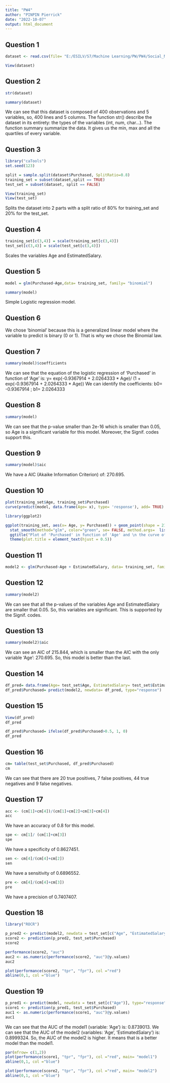 ---
title: "PW4"
author: "PINPIN Pierrick"
date: "2022-10-07"
output: html_document
---


## Question 1
```{r}
dataset <- read.csv(file= "E:/ESILV/S7/Machine Learning/PW/PW4/Social_Network_Ads.csv")

View(dataset)
```

## Question 2
```{r}
str(dataset)
```
```{r}
summary(dataset)
```
We can see that this dataset is composed of 400 observations and 5 variables, so, 400 lines and 5 columns.
The function str() describe the dataset in its entirety: the types of the variables (int, num, char...).
The function summary summarize the data. It gives us the min, max and all the quartiles of every variable.

## Question 3
```{r}
library("caTools")
set.seed(123) 

split = sample.split(dataset$Purchased, SplitRatio=0.8)
training_set = subset(dataset,split == TRUE)
test_set = subset(dataset, split == FALSE)

View(training_set)
View(test_set)
```
Splits the dataset into 2 parts with a split ratio of 80% for training_set and 20% for the test_set.

## Question 4
```{r}
training_set[c(3,4)] = scale(training_set[c(3,4)])
test_set[c(3,4)] = scale(test_set[c(3,4)])
```
Scales the variables Age and EstimatedSalary.

## Question 5
```{r}
model = glm(Purchased~Age,data= training_set, family= "binomial")

summary(model)
```
Simple Logistic regression model.

## Question 6
We chose 'binomial' because this is a generalized linear model where the variable to predict is binary (0 or 1). That is why we chose the Binomial law.

## Question 7
```{r}
summary(model)$coefficients
```
We can see that the equation of the logistic regression of 'Purchased' in function of 'Age' is:
y= exp(-0.9367914 + 2.0264333 * Age)/ (1 + exp(-0.9367914 + 2.0264333 * Age))
We can identify the coefficients: b0= -0.9367914 ; b1= 2.0264333

## Question 8
```{r}
summary(model)
```
We can see that the p-value smaller than 2e-16 which is smaller than 0.05, so Age is a significant variable for this model. Moreover, the Signif. codes support this.

## Question 9
```{r}
summary(model)$aic
```
We have a AIC (Akaike Information Criterion) of: 270.695.

## Question 10
```{r}
plot(training_set$Age, training_set$Purchased)
curve(predict(model, data.frame(Age= x), type= 'response'), add= TRUE)
```

```{r}
library(ggplot2)

ggplot(training_set, aes(x= Age, y= Purchased)) + geom_point(shape = 21, fill = "lightgray", size= 2) +
  stat_smooth(method="glm", color="green", se= FALSE, method.args=  list(family= binomial)) +
  ggtitle("Plot of 'Purchased' in function of 'Age' and \n the curve of the obtained logistic regression model") +
  theme(plot.title = element_text(hjust = 0.5))
```

## Question 11
```{r}
model2 <- glm(Purchased~Age + EstimatedSalary, data= training_set, family= "binomial")
```

## Question 12
```{r}
summary(model2)
```
We can see that all the p-values of the variables Age and EstimatedSalary are smaller that 0.05. So, this variables are significant. This is supported by the Signif. codes.

## Question 13
```{r}
summary(model2)$aic
```

We can see an AIC of 215.844, which is smaller than the AIC with the only variable 'Age': 270.695. So, this model is better than the last.

## Question 14
```{r}
df_pred= data.frame(Age= test_set$Age, EstimatedSalary= test_set$EstimatedSalary)
df_pred$Purchased= predict(model2, newdata= df_pred, type="response")
```

## Question 15
```{r}
View(df_pred)
df_pred
```

```{r}
df_pred$Purchased= ifelse(df_pred$Purchased>0.5, 1, 0)
df_pred
```
## Question 16
```{r}
cm= table(test_set$Purchased, df_pred$Purchased)
cm
```
We can see that there are 20 true positives, 7 false positives, 44 true negatives and 9 false negatives.

## Question 17
```{r}
acc <- (cm[1]+cm[4])/(cm[1]+cm[2]+cm[3]+cm[4])
acc
```
We have an accuracy of 0.8 for this model.
```{r}
spe <- cm[1]/ (cm[1]+cm[3])
spe
```
We have a specificity of 0.8627451.
```{r}
sen <- cm[4]/(cm[4]+cm[2])
sen
```
We have a sensitivity of 0.6896552.

```{r}
pre <- cm[4]/(cm[4]+cm[3])
pre
```
We have a precision of 0.7407407.

## Question 18
```{r}
library("ROCR")

p_pred2 <- predict(model2, newdata = test_set[c("Age", "EstimatedSalary")], type="response")
score2 <- prediction(p_pred2, test_set$Purchased)
score2
```
```{r}
performance(score2, "auc")
auc2 <- as.numeric(performance(score2, "auc")@y.values)
auc2
```
```{r}
plot(performance(score2, "tpr", "fpr"), col ="red")
abline(0,1, col ="blue")
```

## Question 19
```{r}
p_pred1 <- predict(model, newdata = test_set[c("Age")], type="response")
score1 <- prediction(p_pred1, test_set$Purchased)
auc1 <- as.numeric(performance(score1, "auc")@y.values)
auc1
```
We can see that the AUC of the model1 (variable: 'Age') is: 0.8739013.
We can see that the AUC of the model2 (variables: 'Age', 'EstimatedSalary') is: 0.8999324.
So, the AUC of the model2 is higher. It means that is a better model than the model1.
```{r}
par(mfrow= c(1,2))
plot(performance(score1, "tpr", "fpr"), col ="red", main= "model1")
abline(0,1, col ="blue")

plot(performance(score2, "tpr", "fpr"), col ="red", main= "model2")
abline(0,1, col ="blue")
```
